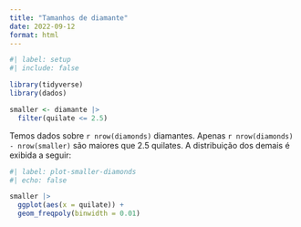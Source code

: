 ```yaml
---
title: "Tamanhos de diamante"
date: 2022-09-12
format: html
---
```


```r
#| label: setup
#| include: false

library(tidyverse)
library(dados)

smaller <- diamante |> 
  filter(quilate <= 2.5)
```

Temos dados sobre `r nrow(diamonds)` diamantes.
Apenas `r nrow(diamonds) - nrow(smaller)` são maiores que 2.5 quilates.
A distribuição dos demais é exibida a seguir:

```r
#| label: plot-smaller-diamonds
#| echo: false

smaller |> 
  ggplot(aes(x = quilate)) + 
  geom_freqpoly(binwidth = 0.01)
```
